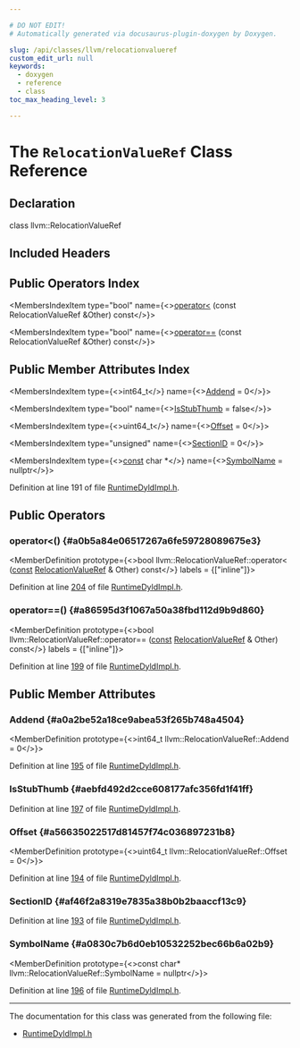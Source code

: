 ```yaml
---

# DO NOT EDIT!
# Automatically generated via docusaurus-plugin-doxygen by Doxygen.

slug: /api/classes/llvm/relocationvalueref
custom_edit_url: null
keywords:
  - doxygen
  - reference
  - class
toc_max_heading_level: 3

---
```





# The `RelocationValueRef` Class Reference

<DoxygenPage pluginConfig={pluginConfig}>



## Declaration

<CodeBlock>class llvm::RelocationValueRef</CodeBlock>

## Included Headers

<IncludesList>
<IncludesListItem
  filePath="ExecutionEngine/RuntimeDyld/RuntimeDyldImpl.h"
  permalink="/docs/api/files/lib/lib/executionengine/lib/executionengine/runtimedyld/runtimedyldimpl-h"
  isLocal="true" />
</IncludesList>

## Public Operators Index

<MembersIndex>

<MembersIndexItem
  type="bool"
  name={<><a href="#a0b5a84e06517267a6fe59728089675e3">operator&lt;</a> (const RelocationValueRef &amp;Other) const</>}>
</MembersIndexItem>

<MembersIndexItem
  type="bool"
  name={<><a href="#a86595d3f1067a50a38fbd112d9b9d860">operator==</a> (const RelocationValueRef &amp;Other) const</>}>
</MembersIndexItem>

</MembersIndex>

## Public Member Attributes Index

<MembersIndex>

<MembersIndexItem
  type={<>int64&#95;t</>}
  name={<><a href="#a0a2be52a18ce9abea53f265b748a4504">Addend</a> = 0</>}>
</MembersIndexItem>

<MembersIndexItem
  type="bool"
  name={<><a href="#aebfd492d2cce608177afc356fd1f41ff">IsStubThumb</a> = false</>}>
</MembersIndexItem>

<MembersIndexItem
  type={<>uint64&#95;t</>}
  name={<><a href="#a56635022517d81457f74c036897231b8">Offset</a> = 0</>}>
</MembersIndexItem>

<MembersIndexItem
  type="unsigned"
  name={<><a href="#af46f2a8319e7835a38b0b2baaccf13c9">SectionID</a> = 0</>}>
</MembersIndexItem>

<MembersIndexItem
  type={<><a href="/docs/api/files/lib/lib/target/lib/target/aarch64/aarch64promoteconstant-cpp/#a90f8350fecae261c25be85d38b451bff">const</a> char &#42;</>}
  name={<><a href="#a0830c7b6d0eb10532252bec66b6a02b9">SymbolName</a> = nullptr</>}>
</MembersIndexItem>

</MembersIndex>


Definition at line 191 of file <a href="/docs/api/files/lib/lib/executionengine/lib/executionengine/runtimedyld/runtimedyldimpl-h">RuntimeDyldImpl.h</a>.

<SectionDefinition>

## Public Operators

### operator&lt;() {#a0b5a84e06517267a6fe59728089675e3}

<MemberDefinition
  prototype={<>bool llvm::RelocationValueRef::operator&lt; (<a href="/docs/api/files/lib/lib/target/lib/target/aarch64/aarch64promoteconstant-cpp/#a90f8350fecae261c25be85d38b451bff">const</a> <a href="/docs/api/classes/llvm/relocationvalueref">RelocationValueRef</a> &amp; Other) const</>}
  labels = {["inline"]}>

Definition at line <a href="/docs/api/files/lib/lib/executionengine/lib/executionengine/runtimedyld/runtimedyldimpl-h/#l00204">204</a> of file <a href="/docs/api/files/lib/lib/executionengine/lib/executionengine/runtimedyld/runtimedyldimpl-h">RuntimeDyldImpl.h</a>.
</MemberDefinition>

### operator==() {#a86595d3f1067a50a38fbd112d9b9d860}

<MemberDefinition
  prototype={<>bool llvm::RelocationValueRef::operator== (<a href="/docs/api/files/lib/lib/target/lib/target/aarch64/aarch64promoteconstant-cpp/#a90f8350fecae261c25be85d38b451bff">const</a> <a href="/docs/api/classes/llvm/relocationvalueref">RelocationValueRef</a> &amp; Other) const</>}
  labels = {["inline"]}>

Definition at line <a href="/docs/api/files/lib/lib/executionengine/lib/executionengine/runtimedyld/runtimedyldimpl-h/#l00199">199</a> of file <a href="/docs/api/files/lib/lib/executionengine/lib/executionengine/runtimedyld/runtimedyldimpl-h">RuntimeDyldImpl.h</a>.
</MemberDefinition>

</SectionDefinition>

<SectionDefinition>

## Public Member Attributes

### Addend {#a0a2be52a18ce9abea53f265b748a4504}

<MemberDefinition
  prototype={<>int64&#95;t llvm::RelocationValueRef::Addend = 0</>}>

Definition at line <a href="/docs/api/files/lib/lib/executionengine/lib/executionengine/runtimedyld/runtimedyldimpl-h/#l00195">195</a> of file <a href="/docs/api/files/lib/lib/executionengine/lib/executionengine/runtimedyld/runtimedyldimpl-h">RuntimeDyldImpl.h</a>.
</MemberDefinition>

### IsStubThumb {#aebfd492d2cce608177afc356fd1f41ff}

<MemberDefinition
  prototype="bool llvm::RelocationValueRef::IsStubThumb = false">

Definition at line <a href="/docs/api/files/lib/lib/executionengine/lib/executionengine/runtimedyld/runtimedyldimpl-h/#l00197">197</a> of file <a href="/docs/api/files/lib/lib/executionengine/lib/executionengine/runtimedyld/runtimedyldimpl-h">RuntimeDyldImpl.h</a>.
</MemberDefinition>

### Offset {#a56635022517d81457f74c036897231b8}

<MemberDefinition
  prototype={<>uint64&#95;t llvm::RelocationValueRef::Offset = 0</>}>

Definition at line <a href="/docs/api/files/lib/lib/executionengine/lib/executionengine/runtimedyld/runtimedyldimpl-h/#l00194">194</a> of file <a href="/docs/api/files/lib/lib/executionengine/lib/executionengine/runtimedyld/runtimedyldimpl-h">RuntimeDyldImpl.h</a>.
</MemberDefinition>

### SectionID {#af46f2a8319e7835a38b0b2baaccf13c9}

<MemberDefinition
  prototype="unsigned llvm::RelocationValueRef::SectionID = 0">

Definition at line <a href="/docs/api/files/lib/lib/executionengine/lib/executionengine/runtimedyld/runtimedyldimpl-h/#l00193">193</a> of file <a href="/docs/api/files/lib/lib/executionengine/lib/executionengine/runtimedyld/runtimedyldimpl-h">RuntimeDyldImpl.h</a>.
</MemberDefinition>

### SymbolName {#a0830c7b6d0eb10532252bec66b6a02b9}

<MemberDefinition
  prototype={<>const char&#42; llvm::RelocationValueRef::SymbolName = nullptr</>}>

Definition at line <a href="/docs/api/files/lib/lib/executionengine/lib/executionengine/runtimedyld/runtimedyldimpl-h/#l00196">196</a> of file <a href="/docs/api/files/lib/lib/executionengine/lib/executionengine/runtimedyld/runtimedyldimpl-h">RuntimeDyldImpl.h</a>.
</MemberDefinition>

</SectionDefinition>

<hr/>

The documentation for this class was generated from the following file:

<ul>
<li><a href="/docs/api/files/lib/lib/executionengine/lib/executionengine/runtimedyld/runtimedyldimpl-h">RuntimeDyldImpl.h</a></li>
</ul>

</DoxygenPage>
